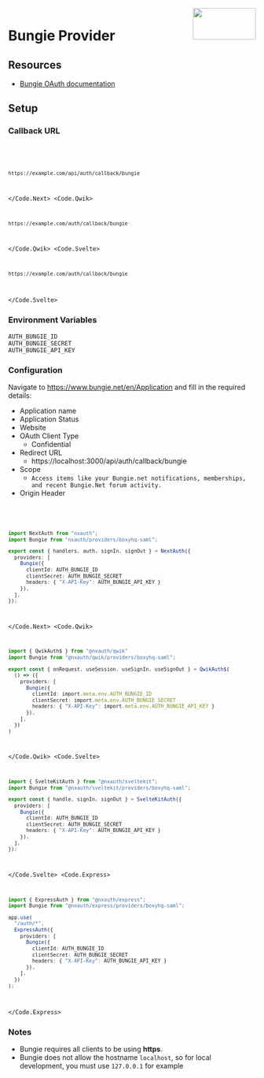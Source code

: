 
<img align="right" src="/img/providers/bungie.svg" height="64" width="128" />

# Bungie Provider

## Resources

- [Bungie OAuth documentation](https://github.com/Bungie-net/api/wiki/OAuth-Documentation)

## Setup

### Callback URL

<Code>
  <Code.Next>

```bash
https://example.com/api/auth/callback/bungie
```

  </Code.Next>
  <Code.Qwik>

```bash
https://example.com/auth/callback/bungie
```

  </Code.Qwik>
  <Code.Svelte>

```bash
https://example.com/auth/callback/bungie
```

  </Code.Svelte>
</Code>

### Environment Variables

```
AUTH_BUNGIE_ID
AUTH_BUNGIE_SECRET
AUTH_BUNGIE_API_KEY
```

### Configuration

Navigate to https://www.bungie.net/en/Application and fill in the required details:

- Application name
- Application Status
- Website
- OAuth Client Type
  - Confidential
- Redirect URL
  - https://localhost:3000/api/auth/callback/bungie
- Scope
  - `Access items like your Bungie.net notifications, memberships, and recent Bungie.Net forum activity.`
- Origin Header

<Code>
  <Code.Next>

```ts filename="/auth.ts"
import NextAuth from "nxauth";
import Bungie from "nxauth/providers/boxyhq-saml";

export const { handlers, auth, signIn, signOut } = NextAuth({
  providers: [
    Bungie({
      clientId: AUTH_BUNGIE_ID
      clientSecret: AUTH_BUNGIE_SECRET
      headers: { "X-API-Key": AUTH_BUNGIE_API_KEY }
    }),
  ],
});
```

  </Code.Next>
  <Code.Qwik>
  
```ts filename="/src/routes/plugin@nxauth.ts"
import { QwikAuth$ } from "@nxauth/qwik"
import Bungie from "@nxauth/qwik/providers/boxyhq-saml";

export const { onRequest, useSession, useSignIn, useSignOut } = QwikAuth$(
  () => ({
    providers: [
      Bungie({
        clientId: import.meta.env.AUTH_BUNGIE_ID
        clientSecret: import.meta.env.AUTH_BUNGIE_SECRET
        headers: { "X-API-Key": import.meta.env.AUTH_BUNGIE_API_KEY }
      }),
    ],
  })
)
```

  </Code.Qwik>
  <Code.Svelte>

```ts filename="/src/auth.ts"
import { SvelteKitAuth } from "@nxauth/sveltekit";
import Bungie from "@nxauth/sveltekit/providers/boxyhq-saml";

export const { handle, signIn, signOut } = SvelteKitAuth({
  providers: [
    Bungie({
      clientId: AUTH_BUNGIE_ID
      clientSecret: AUTH_BUNGIE_SECRET
      headers: { "X-API-Key": AUTH_BUNGIE_API_KEY }
    }),
  ],
});
```

  </Code.Svelte>
  <Code.Express>

```ts filename="/src/app.ts"
import { ExpressAuth } from "@nxauth/express";
import Bungie from "@nxauth/express/providers/boxyhq-saml";

app.use(
  "/auth/*",
  ExpressAuth({
    providers: [
      Bungie({
        clientId: AUTH_BUNGIE_ID
        clientSecret: AUTH_BUNGIE_SECRET
        headers: { "X-API-Key": AUTH_BUNGIE_API_KEY }
      }),
    ],
  })
);
```

  </Code.Express>
</Code>

### Notes

- Bungie requires all clients to be using **https**.
- Bungie does not allow the hostname `localhost`, so for local development, you must use `127.0.0.1` for example
